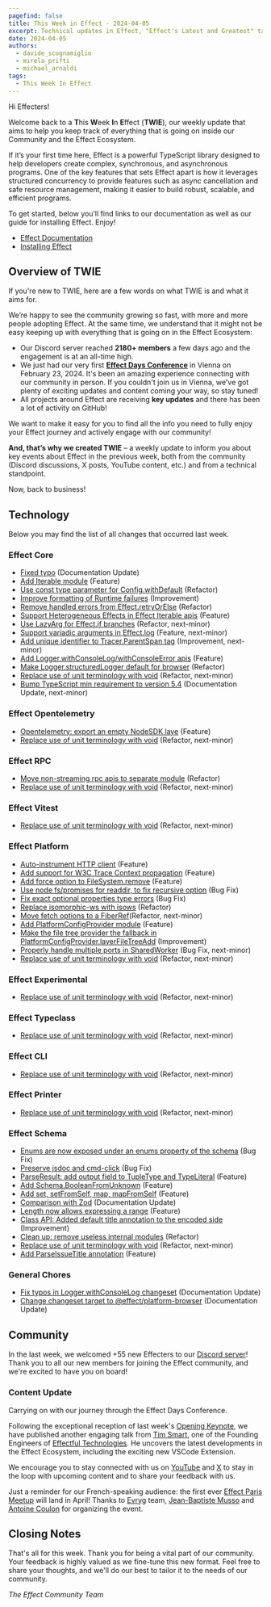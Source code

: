 ```yaml
---
pagefind: false
title: This Week in Effect - 2024-04-05
excerpt: Technical updates in Effect, "Effect's Latest and Greatest" talk by Tim Smart & Upcoming Event.
date: 2024-04-05
authors:
  - davide_scognamiglio
  - mirela_prifti
  - michael_arnaldi
tags:
  - This Week In Effect
---
```



Hi Effecters!

Welcome back to a **T**his **W**eek **I**n **E**ffect (**TWIE**), our weekly update that aims to help you keep track of everything that is going on inside our Community and the Effect Ecosystem.

If it’s your first time here, Effect is a powerful TypeScript library designed to help developers create complex, synchronous, and asynchronous programs. One of the key features that sets Effect apart is how it leverages structured concurrency to provide features such as async cancellation and safe resource management, making it easier to build robust, scalable, and efficient programs.

To get started, below you’ll find links to our documentation as well as our guide for installing Effect. Enjoy!

- [Effect Documentation](/docs/getting-started/introduction/)
- [Installing Effect](/docs/getting-started/installation/)

## Overview of TWIE

If you're new to TWIE, here are a few words on what TWIE is and what it aims for.

We’re happy to see the community growing so fast, with more and more people adopting Effect. At the same time, we understand that it might not be easy keeping up with everything that is going on in the Effect Ecosystem:

- Our Discord server reached **2180+ members** a few days ago and the engagement is at an all-time high.
- We just had our very first **[Effect Days Conference](/events/effect-days/)** in Vienna on February 23, 2024. It's been an amazing experience connecting with our community in person. If you couldn't join us in Vienna, we've got plenty of exciting updates and content coming your way, so stay tuned!
- All projects around Effect are receiving **key updates** and there has been a lot of activity on GitHub!

We want to make it easy for you to find all the info you need to fully enjoy your Effect journey and actively engage with our community!

**And, that’s why we created TWIE** – a weekly update to inform you about key events about Effect in the previous week, both from the community (Discord discussions, X posts, YouTube content, etc.) and from a technical standpoint.

Now, back to business!

## Technology

Below you may find the list of all changes that occurred last week.

### Effect Core

- [Fixed typo](https://github.com/Effect-TS/effect/pull/2448) (Documentation Update)
- [Add Iterable module](https://github.com/Effect-TS/effect/pull/2415) (Feature)
- [Use const type parameter for Config.withDefault](https://github.com/Effect-TS/effect/pull/2460) (Refactor)
- [Improve formatting of Runtime failures](https://github.com/Effect-TS/effect/pull/2461) (Improvement)
- [Remove handled errors from Effect.retryOrElse](https://github.com/Effect-TS/effect/pull/2462) (Refactor)
- [Support Heterogeneous Effects in Effect Iterable apis](https://github.com/Effect-TS/effect/pull/2438) (Feature)
- [Use LazyArg for Effect.if branches](https://github.com/Effect-TS/effect/pull/2451) (Refactor, next-minor)
- [Support variadic arguments in Effect.log](https://github.com/Effect-TS/effect/pull/2452) (Feature, next-minor)
- [Add unique identifier to Tracer.ParentSpan tag](https://github.com/Effect-TS/effect/pull/2459) (Improvement, next-minor)
- [Add Logger.withConsoleLog/withConsoleError apis](https://github.com/Effect-TS/effect/pull/2473) (Feature)
- [Make Logger.structuredLogger default for browser](https://github.com/Effect-TS/effect/pull/2466) (Refactor)
- [Replace use of unit terminology with void](https://github.com/Effect-TS/effect/pull/2476) (Refactor, next-minor)
- [Bump TypeScript min requirement to version 5.4](https://github.com/Effect-TS/effect/commit/cec465cc7a79721bfda164b163a8c8f44ce2efc1) (Documentation Update, next-minor)

### Effect Opentelemetry

- [Opentelemetry: export an empty NodeSDK laye](https://github.com/Effect-TS/effect/pull/2433) (Feature)
- [Replace use of unit terminology with void](https://github.com/Effect-TS/effect/pull/2476) (Refactor, next-minor)

### Effect RPC

- [Move non-streaming rpc apis to separate module](https://github.com/Effect-TS/effect/pull/2455) (Refactor)
- [Replace use of unit terminology with void](https://github.com/Effect-TS/effect/pull/2476) (Refactor, next-minor)

### Effect Vitest

- [Replace use of unit terminology with void](https://github.com/Effect-TS/effect/pull/2476) (Refactor, next-minor)

### Effect Platform

- [Auto-instrument HTTP client](https://github.com/Effect-TS/effect/pull/2450) (Feature)
- [Add support for W3C Trace Context propagation](https://github.com/Effect-TS/effect/pull/2445) (Feature)
- [Add force option to FileSystem.remove](https://github.com/Effect-TS/effect/pull/2427) (Feature)
- [Use node fs/promises for readdir, to fix recursive option](https://github.com/Effect-TS/effect/pull/2458) (Bug Fix)
- [Fix exact optional properties type errors](https://github.com/Effect-TS/effect/pull/2463) (Bug Fix)
- [Replace isomorphic-ws with isows](https://github.com/Effect-TS/effect/pull/2469) (Refactor)
- [Move fetch options to a FiberRef](https://github.com/Effect-TS/effect/pull/2467)(Refactor, next-minor)
- [Add PlatformConfigProvider module](https://github.com/Effect-TS/effect/pull/2477) (Feature)
- [Make the file tree provider the fallback in PlatformConfigProvider.layerFileTreeAdd](https://github.com/Effect-TS/effect/pull/2479) (Improvement)
- [Properly handle multiple ports in SharedWorker](https://github.com/Effect-TS/effect/pull/2468) (Bug Fix, next-minor)
- [Replace use of unit terminology with void](https://github.com/Effect-TS/effect/pull/2476) (Refactor, next-minor)

### Effect Experimental

- [Replace use of unit terminology with void](https://github.com/Effect-TS/effect/pull/2476) (Refactor, next-minor)

### Effect Typeclass

- [Replace use of unit terminology with void](https://github.com/Effect-TS/effect/pull/2476) (Refactor, next-minor)

### Effect CLI

- [Replace use of unit terminology with void](https://github.com/Effect-TS/effect/pull/2476) (Refactor, next-minor)

### Effect Printer

- [Replace use of unit terminology with void](https://github.com/Effect-TS/effect/pull/2476) (Refactor, next-minor)

### Effect Schema

- [Enums are now exposed under an enums property of the schema](https://github.com/Effect-TS/effect/pull/2442) (Bug Fix)
- [Preserve jsdoc and cmd-click](https://github.com/Effect-TS/effect/pull/2436) (Bug Fix)
- [ParseResult: add output field to TupleType and TypeLiteral](https://github.com/Effect-TS/effect/pull/2446) (Feature)
- [Add Schema.BooleanFromUnknown](https://github.com/Effect-TS/effect/pull/2453) (Feature)
- [Add set, setFromSelf, map, mapFromSelf](https://github.com/Effect-TS/effect/pull/2456) (Feature)
- [Comparison with Zod](https://github.com/Effect-TS/effect/pull/2430) (Documentation Update)
- [Length now allows expressing a range](https://github.com/Effect-TS/effect/pull/2465) (Feature)
- [Class API: Added default title annotation to the encoded side](https://github.com/Effect-TS/effect/pull/2471) (Improvement)
- [Clean up: remove useless internal modules](https://github.com/Effect-TS/effect/pull/2481) (Refactor)
- [Replace use of unit terminology with void](https://github.com/Effect-TS/effect/pull/2476) (Refactor, next-minor)
- [Add ParseIssueTitle annotation](https://github.com/Effect-TS/effect/pull/2483) (Feature)

### General Chores

- [Fix typos in Logger.withConsoleLog changeset](https://github.com/Effect-TS/effect/pull/2474) (Documentation Update)
- [Change changeset target to @effect/platform-browser](https://github.com/Effect-TS/effect/pull/2475) (Documentation Update)

## Community

In the last week, we welcomed +55 new Effecters to our [Discord server](https://discord.gg/effect-ts)! Thank you to all our new members for joining the Effect community, and we're excited to have you on board!

### Content Update

Carrying on with our journey through the Effect Days Conference.

Following the exceptional reception of last week's [Opening Keynote](https://www.youtube.com/watch?reload=9&v=PxIBWjiv3og), we have published another engaging talk from [Tim Smart](https://twitter.com/tim_smart), one of the Founding Engineers of [Effectful Technologies](https://www.effectful.co/). He uncovers the latest developments in the Effect Ecosystem, including the exciting new VSCode Extension.

<YouTube
  id="https://www.youtube.com/embed/v9lUg6zlaRM?si=vvMT0tfbqA0rK-vc"
  title="Effect's Latest and Greatest by Tim Smart (Effect Days 2024)"
/>

We encourage you to stay connected with us on [YouTube](https://www.youtube.com/@effect-ts) and [X](https://twitter.com/EffectTS_) to stay in the loop with upcoming content and to share your feedback with us.

Just a reminder for our French-speaking audience: the first ever [Effect Paris Meetup](https://www.meetup.com/fr-FR/effect-paris/) will land in April! Thanks to [Evryg](https://www.evryg.com) team, [Jean-Baptiste Musso](https://twitter.com/jbmusso) and [Antoine Coulon](https://twitter.com/c9antoine) for organizing the event.

<Tweet id="1764621821184262629" />

## Closing Notes

That's all for this week. Thank you for being a vital part of our community. Your feedback is highly valued as we fine-tune this new format. Feel free to share your thoughts, and we'll do our best to tailor it to the needs of our community.

_The Effect Community Team_
